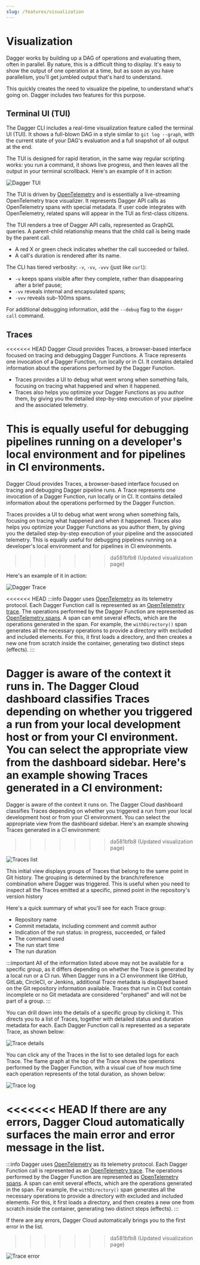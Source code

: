 ```yaml
---
slug: /features/visualization
---
```


# Visualization

Dagger works by building up a DAG of operations and evaluating them, often in parallel. By nature, this is a difficult thing to display. It's easy to show the output of one operation at a time, but as soon as you have parallelism, you'll get jumbled output that's hard to understand.

This quickly creates the need to visualize the pipeline, to understand what's going on. Dagger includes two features for this purpose.

## Terminal UI (TUI)

The Dagger CLI includes a real-time visualization feature called the terminal UI (TUI). It shows a full-blown DAG in a style similar to `git log --graph`, with the current state of your DAG's evaluation and a full snapshot of all output at the end.

The TUI is designed for rapid iteration, in the same way regular scripting works: you run a command, it shows live progress, and then leaves all the output in your terminal scrollback. Here's an example of it in action:

![Dagger TUI](/img/current_docs/features/tui.gif)

The TUI is driven by [OpenTelemetry](https://opentelemetry.io/) and is essentially a live-streaming OpenTelemetry trace visualizer. It represents Dagger API calls as OpenTelemetry spans with special metadata. If user code integrates with OpenTelemetry, related spans will appear in the TUI as first-class citizens.

The TUI renders a tree of Dagger API calls, represented as GraphQL queries. A parent-child relationship means that the child call is being made by the parent call.
- A red X or green check indicates whether the call succeeded or failed.
- A call's duration is rendered after its name.

The CLI has tiered verbosity: `-v`, `-vv`, `-vvv` (just like `curl`):
- `-v` keeps spans visible after they complete, rather than disappearing after a brief pause;
- `-vv` reveals internal and encapsulated spans;
- `-vvv` reveals sub-100ms spans.

For additional debugging information, add the `--debug` flag to the `dagger call` command.

## Traces

<<<<<<< HEAD
Dagger Cloud provides Traces, a browser-based interface focused on tracing and debugging Dagger Functions. A Trace represents one invocation of a Dagger Function, run locally or in CI. It contains detailed information about the operations performed by the Dagger Function.

- Traces provides a UI to debug what went wrong when something fails, focusing on tracing what happened and when it happened.
- Traces also helps you optimize your Dagger Functions as you author them, by giving you the detailed step-by-step execution of your pipeline and the associated telemetry.

This is equally useful for debugging pipelines running on a developer's local environment and for pipelines in CI environments.
=======
Dagger Cloud provides Traces, a browser-based interface focused on tracing and debugging Dagger pipeline runs. A Trace represents one invocation of a Dagger Function, run locally or in CI. It contains detailed information about the operations performed by the Dagger Function.

Traces provides a UI to debug what went wrong when something fails, focusing on tracing what happened and when it happened. Traces also helps you optimize your Dagger Functions as you author them, by giving you the detailed step-by-step execution of your pipeline and the associated telemetry. This is equally useful for debugging pipelines running on a developer's local environment and for pipelines in CI environments.
>>>>>>> da581bfb8 (Updated visualization page)

Here's an example of it in action:

![Dagger Trace](/img/current_docs/quickstart/trace.gif)

<<<<<<< HEAD
:::info
Dagger uses [OpenTelemetry](https://opentelemetry.io/) as its telemetry protocol. Each Dagger Function call is represented as an [OpenTelemetry trace](https://opentelemetry.io/docs/concepts/signals/traces/). The operations performed by the Dagger Function are represented as [OpenTelemetry spans](https://opentelemetry.io/docs/concepts/signals/traces/#spans). A span can emit several effects, which are the operations generated in the span. For example, the `withDirectory()` span generates all the necessary operations to provide a directory with excluded and included elements. For this, it first loads a directory, and then creates a new one from scratch inside the container, generating two distinct steps (effects).
:::

Dagger is aware of the context it runs in. The Dagger Cloud dashboard classifies Traces depending on whether you triggered a run from your local development host or from your CI environment. You can select the appropriate view from the dashboard sidebar. Here's an example showing Traces generated in a CI environment:
=======
Dagger is aware of the context it runs on. The Dagger Cloud dashboard classifies Traces depending on whether you triggered a run from your local development host or from your CI environment. You can select the appropriate view from the dashboard sidebar. Here's an example showing Traces generated in a CI environment:
>>>>>>> da581bfb8 (Updated visualization page)

![Traces list](/img/current_docs/features/trace-list.png)

This initial view displays groups of Traces that belong to the same point in Git history. The grouping is determined by the branch/reference combination where Dagger was triggered. This is useful when you need to inspect all the Traces emitted at a specific, pinned point in the repository's version history

Here's a quick summary of what you'll see for each Trace group:

- Repository name
- Commit metadata, including comment and commit author
- Indication of the run status: in progress, succeeded, or failed
- The command used
- The run start time
- The run duration

:::important
All of the information listed above may not be available for a specific group, as it differs depending on whether the Trace is generated by a local run or a CI run. When Dagger runs in a CI environment like GitHub, GitLab, CircleCI, or Jenkins, additional Trace metadata is displayed based on the Git repository information available. Traces that run in CI but contain incomplete or no Git metadata are considered "orphaned" and will not be part of a group.
:::

You can drill down into the details of a specific group by clicking it. This directs you to a list of Traces, together with detailed status and duration metadata for each. Each Dagger Function call is represented as a separate Trace, as shown below:

![Trace details](/img/current_docs/features/trace-details.png)

You can click any of the Traces in the list to see detailed logs for each Trace. The flame graph at the top of the Trace shows the operations performed by the Dagger Function, with a visual cue of how much time each operation represents of the total duration, as shown below:

![Trace log](/img/current_docs/features/trace-log.png)

<<<<<<< HEAD
If there are any errors, Dagger Cloud automatically surfaces the main error and error message in the list.
=======
:::info
Dagger uses [OpenTelemetry](https://opentelemetry.io/) as its telemetry protocol. Each Dagger Function call is represented as an [OpenTelemetry trace](https://opentelemetry.io/docs/concepts/signals/traces/). The operations performed by the Dagger Function are represented as [OpenTelemetry spans](https://opentelemetry.io/docs/concepts/signals/traces/#spans). A span can emit several effects, which are the operations generated in the span. For example, the `withDirectory()` span generates all the necessary operations to provide a directory with excluded and included elements. For this, it first loads a directory, and then creates a new one from scratch inside the container, generating two distinct steps (effects).
:::

If there are any errors, Dagger Cloud automatically brings you to the first error in the list.
>>>>>>> da581bfb8 (Updated visualization page)

![Trace error](/img/current_docs/features/trace-error.png)
